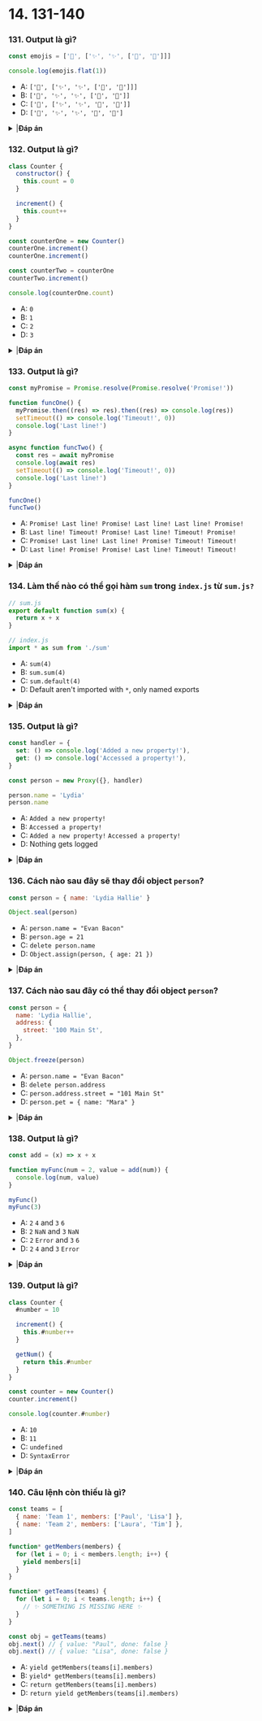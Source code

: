 
# 14. 131-140

### 131. Output là gì?

```javascript
const emojis = ['🥑', ['✨', '✨', ['🍕', '🍕']]]

console.log(emojis.flat(1))
```

- A: `['🥑', ['✨', '✨', ['🍕', '🍕']]]`
- B: `['🥑', '✨', '✨', ['🍕', '🍕']]`
- C: `['🥑', ['✨', '✨', '🍕', '🍕']]`
- D: `['🥑', '✨', '✨', '🍕', '🍕']`

<details>
<summary>
|<b>Đáp án</b>
</summary>
<p>

#### Đáp án: B

Với phương thức `flat`, ta có thể tạo một mảng mới với các phần tử đã được `flattened` (làm phẳng). Độ sâu của mảng đã làm phẳng sẽ phụ thuộc vào giá trị ta đưa vào. Trong trường hợp này ta đưa vào là `1` (thực ra đây là giá trị default, ta không đưa vào cũng không sao), có nghĩa là chỉ những phần tử ở độ sâu 1 sẽ được làm phẳng. Chúng là`['🥑']` và `['✨', '✨', ['🍕', '🍕']]` trong trường hợp này. Nối lại ta sẽ có mảng mới `['🥑', '✨', '✨', ['🍕', '🍕']]`.

</p>
</details>

### 132. Output là gì?

```javascript
class Counter {
  constructor() {
    this.count = 0
  }

  increment() {
    this.count++
  }
}

const counterOne = new Counter()
counterOne.increment()
counterOne.increment()

const counterTwo = counterOne
counterTwo.increment()

console.log(counterOne.count)
```

- A: `0`
- B: `1`
- C: `2`
- D: `3`

<details>
<summary>
|<b>Đáp án</b>
</summary>
<p>

#### Đáp án: D

`counterOne` là một instance của class `Counter`. Trong counter class có thuộc tính `count` bên trong constructor, và một phương thức `increment`. Đầu tiên chúng ta gọi phương thức `increment` hai lần bằng `counterOne.increment()`. Nên hiện tại giá trị của `counterOne.count` là `2`.

<img src="https://i.imgur.com/KxLlTm9.png" width="400" />

Sau đó chúng ta có thêm một biến mới là `counterTwo`, và set cho nó giá trị bằng với `counterOne`. Do object được tương tác bằng reference, nên việc này tương ứng với ta đã tạo thêm một reference đến bộ nhớ mà biến `counterOne` đã trỏ vào. Do chúng có chung bộ nhớ, bất cứ thay đổi nào trên `counterTwo` cũng sẽ thay đổi trên `counterOne`. Lúc này `counterTwo.count` cũng sẽ là `2`.

Ta gọi hàm `counterTwo.increment()` để tăng `count` lên `3`. Sau đó chúng ta in ra `count` ở `counterOne`, kết quả là `3`.

<img src="https://i.imgur.com/BNBHXmc.png" width="400" />

</p>
</details>

### 133. Output là gì?

```javascript
const myPromise = Promise.resolve(Promise.resolve('Promise!'))

function funcOne() {
  myPromise.then((res) => res).then((res) => console.log(res))
  setTimeout(() => console.log('Timeout!', 0))
  console.log('Last line!')
}

async function funcTwo() {
  const res = await myPromise
  console.log(await res)
  setTimeout(() => console.log('Timeout!', 0))
  console.log('Last line!')
}

funcOne()
funcTwo()
```

- A: `Promise! Last line! Promise! Last line! Last line! Promise!`
- B: `Last line! Timeout! Promise! Last line! Timeout! Promise!`
- C: `Promise! Last line! Last line! Promise! Timeout! Timeout!`
- D: `Last line! Promise! Promise! Last line! Timeout! Timeout!`

<details>
<summary>
|<b>Đáp án</b>
</summary>
<p>

#### Đáp án: D

Đầu tiên chúng ta gọi `funcOne`. Trong dòng đầu tiên của `funcOne`, chúng ta gọi `myPromise`, đây là một hàm _bất đồng bộ_. Trong khi chờ promise này hoàn thành, nó sẽ tiếp tục thực thi các dòng khác trong `funcOne`. Dòng tiếp theo là cũng là một hàm _bất đồng bộ_ `setTimeout`, phần callback của nó sẽ được gửi tới Web API (các bạn có thể tham khảo câu hỏi trước đó để hiểu về callstack và Web API).

Do cả promise và timeout đều là những hàm xử lý bất đồng bộ, nên trong khi chờ chúng hoàn thành thì các dòng tiếp theo vẫn tiếp tục được thực thi. Có nghĩa là `Last line!` sẽ được in ra đầu tiên, do nó là một hàm chạy _đồng bộ_. Và đây cũng là dòng cuối cùng của hàm `funcOne`, khi này promise sẽ được resolve, trả về `Promise!`. Tuy nhiên do ta tiếp tục gọi hàm `funcTwo()`, call stack của ta vẫn chưa rỗng, nên callback của `setTimeout` vẫn chưa thể được đưa vào callstack (vẫn đang năm ở Web API).

Trong hàm `funcTwo` đầu tiên ta sẽ _awaiting_ myPromise. Với từ khóa `await`, Ta sẽ tạm dừng thực thi cho tới khi n ào promise được resolved (hay rejected). Khi này ta sẽ in ra giá trị của `res` (do bản thân hàm promise lại trả về một promise). Nó sẽ in ra `Promise!`.

Dòng tiếp theo lại là một hàm _bất đồng bộ_ `setTimeout`, callback khi này tiếp tục được gửi tới Web API.

Ta tiếp tục thực thi dòng cuối cùng của `funcTwo`, trả về `Last line!`. Khi này `funcTwo` đã làm rỗng call stack. Các callback khi nãy (`() => console.log("Timeout!")` từ `funcOne`, và `() => console.log("Timeout!")` từ `funcTwo`) lần lượt được đưa vào trong call stack. Callback đầu tiên in ra `Timeout!`. Callback thứ hai in ra `Timeout!`. Kết quả cuối cùng sẽ là `Last line! Promise! Promise! Last line! Timeout! Timeout!`

</p>
</details>

### 134. Làm thế nào có thể gọi hàm `sum` trong `index.js` từ `sum.js?`

```javascript
// sum.js
export default function sum(x) {
  return x + x
}

// index.js
import * as sum from './sum'
```

- A: `sum(4)`
- B: `sum.sum(4)`
- C: `sum.default(4)`
- D: Default aren't imported with `*`, only named exports

<details>
<summary>
|<b>Đáp án</b>
</summary>
<p>

#### Đáp án: C

Với dấu hoa thị `*`, ta sẽ import tất cả những gì đã được export ra bởi file đó, cả default lẫn những hàm có tên. Nếu ta có một dòng như sau:

```javascript
// info.js
export const name = 'Lydia'
export const age = 21
export default 'I love JavaScript'

// index.js
import * as info from './info'
console.log(info)
```

Thì kết quả sẽ là:

```javascript
{
  default: "I love JavaScript",
  name: "Lydia",
  age: 21
}
```

Trong ví dụ hàm `sum`, nó giống với chúng ta đã import hàm `sum` như thế này:

```javascript
{ default: function sum(x) { return x + x } }
```

Ta có thể gọi hàm này bằng cách sử dụng `sum.default`

</p>
</details>

### 135. Output là gì?

```javascript
const handler = {
  set: () => console.log('Added a new property!'),
  get: () => console.log('Accessed a property!'),
}

const person = new Proxy({}, handler)

person.name = 'Lydia'
person.name
```

- A: `Added a new property!`
- B: `Accessed a property!`
- C: `Added a new property!` `Accessed a property!`
- D: Nothing gets logged

<details>
<summary>
|<b>Đáp án</b>
</summary>
<p>

#### Đáp án: C

Với Proxy object, ta có thể add thêm được các hành vi (behavior) cho object bằng cách đưa nó vào làm đối số thứ hai. Trong trường hợp này, chúng ta đưa vào object `handler` có hai thuộc tính: `set` và `get`. `set` sẽ được gọi mỗi khi ta _thay đổi_ giá trị của thuộc tính, `get` sẽ được gọi mỗi khi ta _truy cập_ giá trị của thuộc tính.

Giá trị của `person` sẽ là đối số đầu tiên đưa vào, là một object rỗng `{}`. Hành vi của `person` là đối số thứ hai, tức `handler`. Do đó môi khi ta thêm thuộc tính của obejct `person`, `set` sẽ được gọi. Nếu ta truy cập thuộc tính của `person` thì `get` sẽ được gọi.

Đầu tiên ra thêm vào thuộc tính `name` cho proxy object (`person.name = "Lydia"`). `set` được gọi và in ra `"Added a new property!"`.

Sau đó chúng truy cập thuộc tính này, `get` được gọi và in ra `"Accessed a property!"`.

</p>
</details>

### 136. Cách nào sau đây sẽ thay đổi object `person`?

```javascript
const person = { name: 'Lydia Hallie' }

Object.seal(person)
```

- A: `person.name = "Evan Bacon"`
- B: `person.age = 21`
- C: `delete person.name`
- D: `Object.assign(person, { age: 21 })`

<details>
<summary>
|<b>Đáp án</b>
</summary>
<p>

#### Đáp án: A

Với `Object.seal` ta có thể ngăn _thêm vào_ các thuộc tính mới, hay _xóa đi_ các thuộc tính cũ.

Tuy nhiên ta vẫn có thể _thay đổi_ các thuộc tính cũ.

</p>
</details>

### 137. Cách nào sau đây có thể thay đổi object `person`?

```javascript
const person = {
  name: 'Lydia Hallie',
  address: {
    street: '100 Main St',
  },
}

Object.freeze(person)
```

- A: `person.name = "Evan Bacon"`
- B: `delete person.address`
- C: `person.address.street = "101 Main St"`
- D: `person.pet = { name: "Mara" }`

<details>
<summary>
|<b>Đáp án</b>
</summary>
<p>

#### Đáp án: C

Phương thức `Object.freeze` sẽ _đóng băng_ object. Ta không thể thêm/sửa/xóa bất kì thuộc tính nào.

Tuy nhiên trên thực tế đây chỉ là đóng băng _nông_ (_shallowly_) object, có nghĩa là nó chỉ đóng băng các thuộc tính _trực tiếp_ của object mà thôi. Nếu thuộc tính lại là một object khác, như `address` trong trường hợp này, thuộc tính bên trong của `address` sẽ không bị đóng băng, và ta vẫn có thể chỉnh sửa như bình thường.

</p>
</details>

### 138. Output là gì?

```javascript
const add = (x) => x + x

function myFunc(num = 2, value = add(num)) {
  console.log(num, value)
}

myFunc()
myFunc(3)
```

- A: `2` `4` and `3` `6`
- B: `2` `NaN` and `3` `NaN`
- C: `2` `Error` and `3` `6`
- D: `2` `4` and `3` `Error`

<details>
<summary>
|<b>Đáp án</b>
</summary>
<p>

#### Đáp án: A

Đầu tiên, ta gọi hàm `myFunc()` nhưng không đưa vào đối số nào. Do đó `num` và `value` sẽ nhận các giá trị mặc định: `num` là `2`, và `value` sẽ là giá trị trả về của hàm `add`. Với hàm `add`, ta đưa `num` vào làm đối số, tức `2`. `add` trả về `4`, đây sẽ là giá trị của `value`.

Sau đó ta gọi hàm `myFunc(3)`, khi này `3` sẽ là giá trị của `num`. Ta không đưa vào giá trị cho `value`. Lúc này `value` tiếp tục nhận giá trị mặc định: giá trị trả về của hàm `add`. Trong `add`, ta đưa vào `num`, khi này là `3`. `add` sẽ trả về `6`, đây sẽ là giá trị của `value`.

</p>
</details>

### 139. Output là gì?

```javascript
class Counter {
  #number = 10

  increment() {
    this.#number++
  }

  getNum() {
    return this.#number
  }
}

const counter = new Counter()
counter.increment()

console.log(counter.#number)
```

- A: `10`
- B: `11`
- C: `undefined`
- D: `SyntaxError`

<details>
<summary>
|<b>Đáp án</b>
</summary>
<p>

#### Đáp án: D

Với cú pháp ES2020, ta có thể thêm các thuộc tính private vào class bằng cách sử dụng `#`. Ta không thể truy cập được biến này bên ngoài class. Khi ta in ra `counter.#number`, một SyntaxError sẽ được throw: ta không thể truy cập từ phía ngoài class `Counter`!

</p>
</details>

### 140. Câu lệnh còn thiếu là gì?

```javascript
const teams = [
  { name: 'Team 1', members: ['Paul', 'Lisa'] },
  { name: 'Team 2', members: ['Laura', 'Tim'] },
]

function* getMembers(members) {
  for (let i = 0; i < members.length; i++) {
    yield members[i]
  }
}

function* getTeams(teams) {
  for (let i = 0; i < teams.length; i++) {
    // ✨ SOMETHING IS MISSING HERE ✨
  }
}

const obj = getTeams(teams)
obj.next() // { value: "Paul", done: false }
obj.next() // { value: "Lisa", done: false }
```

- A: `yield getMembers(teams[i].members)`
- B: `yield* getMembers(teams[i].members)`
- C: `return getMembers(teams[i].members)`
- D: `return yield getMembers(teams[i].members)`

<details>
<summary>
|<b>Đáp án</b>
</summary>
<p>

#### Đáp án: B

Ta duyệt và in ra giá trị của từng member bên trong `members`, mà `members` lại nằm bên trong mảng `teams`, ta cần đưa vào đối số `teams[i].members` cho hàm generator `getMembers` trong phần code thiếu. Hàm generator sẽ trả về một generator object. Để duyệt qua từng phần tử của một generator object, ta dùng từ khóa `yield*`.

Nếu ta dùng `yield`, `return yield`, hay `return`, toàn bộ generator sẽ được trả về trong lần đầu tiên chúng ta gọi phương thức `next`.

</p>
</details>

